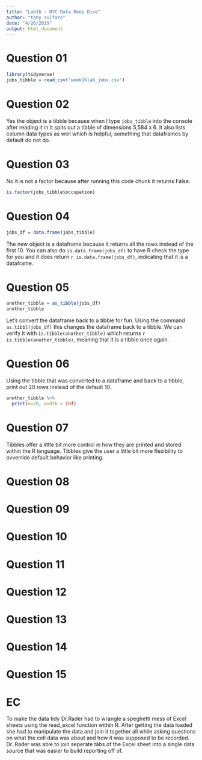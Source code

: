 ```yaml
---
title: "Lab16 - NYC Data Deep Dive"
author: "tony sulfaro"
date: "4/26/2019"
output: html_document
---
```


# Question 01

```r
library(tidyverse)
jobs_tibble = read_csv("week16lab_jobs.csv")
```

# Question 02

Yes the object is a tibble because when I type `jobs_tibble` into the console after reading it in it spits out a tibble of dimensions 5,584 x 6. It also lists column data types as well which is helpful, something that dataframes by default do not do.

# Question 03

No it is not a factor because after running this code chunk it returns False.

```r
is.factor(jobs_tibble$occupation)
```

# Question 04

```r
jobs_df = data.frame(jobs_tibble)
```

The new object is a dataframe because it returns all the rows instead of the first 10. You can also do `is.data.frame(jobs_df)` to have R check the type for you and it does return `r is.data.frame(jobs_df)`, indicating that it is a dataframe.


# Question 05

```r
another_tibble = as_tibble(jobs_df)
another_tibble
```

Let's convert the dataframe back to a tibble for fun. Using the command `as.tibbl(jobs_df)` this changes the dataframe back to a tibble. We can verify it with `is.tibble(another_tibble)` which returns `r is.tibble(another_tibble)`, meaning that it is a tibble once again.

# Question 06

Using the tibble that was converted to a dataframe and back to a tibble, print out 20 rows instead of the default 10.

```r
another_tibble %>%
  print(n=20, width = Inf)
```

# Question 07

Tibbles offer a little bit more control in how they are printed and stored within the R language. Tibbles give the user a little bit more flexibility to ovverride default behavior like printing.

# Question 08

# Question 09

# Question 10

# Question 11

# Question 12

# Question 13

# Question 14

# Question 15

# EC

To make the data tidy Dr.Rader had to wrangle a speghetti mess of Excel sheets using the read_excel function within R. After getting the data loaded she had to manipulate the data and join it together all while asking questions on what the cell data was about and how it was supposed to be recorded. Dr. Rader was able to join seperate tabs of the Excel sheet into a single data source that was easier to build reporting off of.

